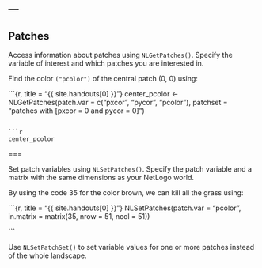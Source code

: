 ---
---

## Patches

Access information about patches using `NLGetPatches()`. Specify the variable of interest and which patches you are interested in. 

Find the color `("pcolor")` of the central patch (0, 0) using:

```{r, title = "{{ site.handouts[0] }}"}
center_pcolor <- NLGetPatches(patch.var = c("pxcor", "pycor", "pcolor"),
             patchset = "patches with [pxcor = 0 and pycor = 0]")

```

```r
center_pcolor
```

===

Set patch variables using `NLSetPatches()`. Specify the patch variable and a matrix with the same dimensions as your NetLogo world.

By using the code 35 for the color brown, we can kill all the grass using:

```{r, title = "{{ site.handouts[0] }}"}
NLSetPatches(patch.var = "pcolor", 
             in.matrix = matrix(35, nrow = 51, ncol = 51))

```

Use `NLSetPatchSet()` to set variable values for one or more patches instead of the whole landscape. 